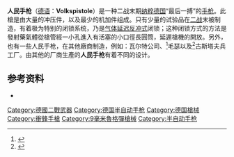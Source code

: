 {{Refimprove|time=2013-07-01T23:21:42+00:00 }}
{{noteTA
|G1=軍事
|G2=長度單位
|G3=Firearms
}}
{{infobox Weapon
| name = 人民手枪
| image = 
| image_size = 300px
| caption = 
| origin = {{flagcountry|Nazi Germany}}
| type = [[半自动手枪|半自动手枪]] 
<!-- Type selection -->
| is_ranged = yes
<!-- Service history -->
| service = 
| used_by = ''[[人民冲锋队|人民冲锋队]]''
| wars = [[二战|二战]]
<!-- Production history -->
| designer = 
| design_date = 1944—1945年
| manufacturer = 瓦尔特公司、毛瑟兵工厂、奥博多尔夫
| unit_cost = 
| production_date = 1945年
| number = 
| variants = 
<!-- General specifications -->
| spec_label = 
| weight = {{convert|1.088|kg|lb|abbr=off}}
| length = {{convert|215|mm|in|abbr=off}}
| part_length = {{convert|128|mm|in|abbr=off}}
<!-- Ranged weapon specifications --> 
| cartridge = [[9毫米魯格彈|9毫米魯格彈]]
| cartridge_weight = 
| caliber = 
| barrels = 
| action = [[反沖作用_(槍械)|反冲作用]]
| mode = 半自動
| velocity = {{convert|381|m/s|ft/s|abbr=off}}
| range = {{convert|50|m|ft|abbr=off}}
| max_range = {{convert|75|m|ft|abbr=off}}
| feed = 8发可拆卸[[弹匣|弹匣]]
| sights = [[機械瞄具|機械瞄具]]
}}

'''人民手枪'''（[[德语|德语]]：'''Volkspistole'''）是一种二战末期[[纳粹德国|纳粹德国]]“最后一搏”的[[手枪|手枪]]。此槍是由大量的冲压件，以及最少的机加件组成。只有少量的试验品在[[二战|二战]]末被制造，有着极为特别的闭锁系统，乃是[[反沖作用_(槍械)#.E6.B0.A3.E9.AB.94.E5.BB.B6.E9.81.B2.E5.8F.8D.E6.B2.96|气体延迟反冲式]]闭锁；这种闭锁方式的方法是發射藥氣體從槍管經一小孔進入有活塞的小口徑長圓筒，延遲槍機的開放。另外，也有一些人民手枪，在其他廠商制造，例如：瓦尔特公司、<ref>{{cite web |url=http://www.forgottenweapons.com/the-walther-volkspistole/ |title=The Walther Volkspistole |first=Michael |last=Heidler |publisher=Forgottenweapons.com |date=March 6, 2013 |accessdate=March 7, 2013 |archive-date=2020-09-21 |archive-url=https://web.archive.org/web/20200921092853/https://www.forgottenweapons.com/the-walther-volkspistole/ |dead-url=no }}</ref>毛瑟以及<ref>{{cite web |url=http://www.forgottenweapons.com/mauser-volkspistole/ |title=Mauser Volkspistole Video |first=Ian |last=McCollum |publisher=Forgottenweapons.com |date=June 22, 2010 |accessdate=August 22, 2012 |archive-date=2020-11-11 |archive-url=https://web.archive.org/web/20201111192527/https://www.forgottenweapons.com/mauser-volkspistole/ |dead-url=no }}</ref>古斯塔夫兵工厂。由其他的厂商生產的'''人民手枪'''有着不同的设计。

==参考资料==
{{reflist}}
*{{Cite web |url=http://earth.endless.ne.jp/users/mac0115/doitugunn12.html |title=国民簡易拳銃 |access-date=2013-07-01 |archive-url=https://web.archive.org/web/20090929064354/http://earth.endless.ne.jp/users/mac0115/doitugunn12.html |archive-date=2009-09-29 |dead-url=yes }}
{{WWIIGermanInfWeapons}}

[[Category:德國二戰武器|Category:德國二戰武器]]
[[Category:德国半自动手枪|Category:德国半自动手枪]]
[[Category:德国槍械|Category:德国槍械]]
[[Category:衝鋒手槍|Category:衝鋒手槍]]
[[Category:9毫米魯格彈槍械|Category:9毫米魯格彈槍械]]
[[Category:半自动手枪|Category:半自动手枪]]